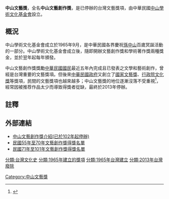 '''中山文藝獎'''，全名'''中山文藝創作獎'''，是已停辦的台灣文藝獎項，由中華民國[[中山學術文化基金會|中山學術文化基金會]]設立。

==概況==
中山學術文化基金會成立於1965年9月，是中華民國各界慶祝[[孫中山|孫中山]]百歲冥誕活動的一部分。中山學術文化基金會成立後，隨即開辦文藝創作獎和學術著作獎兩種獎金，並於翌年起每年頒發。

中山文藝創作獎獎勵[[中華民國國民|中華民國國民]]最近五年內完成且已發表之文學和藝術創作，曾經是台灣重要的文藝獎項。但後來[[中華民國政府|中華民國政府]]又創立了[[國家文藝獎|國家文藝獎]]、[[行政院文化獎|行政院文化獎]]等獎項，民間的文藝獎項也越來越多；中山文藝獎的地位逐漸沒落不受重視<ref>{{Cite web |url=http://old.npf.org.tw/PUBLICATION/EC/089/C/EC-C-089-012.HTM |title=漢寶德：中山文藝獎何處去？ |accessdate=2015-10-15 |archive-date=2009-06-21 |archive-url=https://web.archive.org/web/20090621182035/http://old.npf.org.tw/PUBLICATION/EC/089/C/EC-C-089-012.HTM |dead-url=no }}</ref>，經常因被推荐作品太少而導致得獎者從缺，最終於2013年停辦。

==註釋==
{{reflist}}

==外部連結==
*[http://www.sysacf.org.tw/index.php?action=grants_detail&fid=39&cid=47&id=77 中山文藝創作獎介紹(已於102年起停辦)] {{Wayback|url=http://www.sysacf.org.tw/index.php?action=grants_detail&fid=39&cid=47&id=77 |date=20201127074931 }}
*[http://www.sysacf.org.tw/index.php?action=grants_detail&fid=39&cid=121&id=258 民國55年至70年文藝創作獎得獎名單] {{Wayback|url=http://www.sysacf.org.tw/index.php?action=grants_detail&fid=39&cid=121&id=258 |date=20201105200426 }}
*[http://www.sysacf.org.tw/index.php?action=grants_detail&fid=39&cid=121&id=259 民國71年至101年文藝創作獎得獎名單] {{Wayback|url=http://www.sysacf.org.tw/index.php?action=grants_detail&fid=39&cid=121&id=259 |date=20201105140137 }}

[[Category:中山文藝獎|Category:中山文藝獎]]
[[分類:台灣文化史|分類:台灣文化史]]
[[分類:1965年建立的獎項|分類:1965年建立的獎項]]
[[分類:1965年台灣建立|分類:1965年台灣建立]]
[[分類:2013年台灣廢除|分類:2013年台灣廢除]]